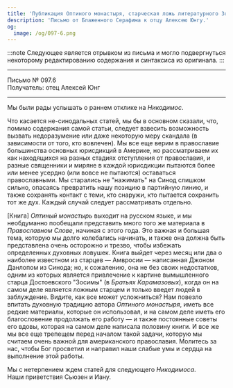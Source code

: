 ```yaml
---
title: 'Публикация Оптиного монастыря, старческая ложь литературного Зосимы'
description: 'Письмо от Блаженного Серафима к отцу Алексею Юнгу.'
og:
  image: /og/097-6.png
---
```


:::note
Следующее является отрывком из письма и могло подвергнуться некоторому редактированию содержания и синтаксиса из оригинала.
:::

---

<div style={{textAlign:'right', fontFamily:'monospace'}}>Письмо № 097.6</div>
<div style={{textAlign:'left', fontFamily:'monospace'}}>Получатель: отец Алексей Юнг</div>

---

Мы были рады услышать о раннем отклике на *Никодимос*.

Что касается не-синодальных статей, мы бы в основном сказали, что, помимо содержания самой статьи, следует взвесить возможность вызвать недоразумение или даже некоторую меру скандала (в зависимости от того, кто вовлечен). Мы все еще верим в православие большинства основных юрисдикций в Америке, но рассматриваем их как находящихся на разных стадиях отступления от православия, и разные священники и миряне в каждой юрисдикции пытаются более или менее усердно (или вовсе не пытаются) оставаться православными. Мы старались не "нажимать" на Синод слишком сильно, опасаясь превратить нашу позицию в партийную линию, и также сохранять контакт с теми, кто снаружи, кто пытается сохранить тот же дух. Каждый случай следует рассматривать отдельно.

[Книга] *Оптиный монастырь* выходит на русском языке, и мы необдуманно пообещали представить много того же материала в *Православном Слове*, начиная с этого года. Это важная и большая тема, которую мы долго колебались начинать, и также она должна быть представлена очень осторожно и трезво, чтобы избежать определенных духовных ловушек. Книга выйдет через месяц или два о наиболее известном из старцев — Амвросии — написанная Джоном Данлопом из Синода; но, к сожалению, она не без своих недостатков, одним из которых является привлечение к картине вымышленного старца Достоевского "Зосимы" (в *Братьях Карамазовых*), когда он на самом деле является ложным старцем и только введет людей в заблуждение. Видите, как все может усложниться? Нам повезло впитать духовную традицию автора *Оптиного монастыря*, иметь все редкие материалы, которые он использовал, и на самом деле иметь его благословение продолжать его работу — и также постоянные советы его вдовы, которая на самом деле написала половину книги. И все же мы все еще трепещем перед началом такой задачи, которую мы считаем очень важной для американского православия. Молитесь за нас, чтобы Бог просветил и направил наши слабые умы и сердца на выполнение этой работы.

Мы с нетерпением ждем статей для следующего *Никодимоса*.  
Наши приветствия Сьюзен и Иану.